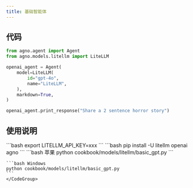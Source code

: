 ```yaml
---
title: 基础智能体
---
```

## 代码

```python cookbook/models/litellm/basic_gpt.py
from agno.agent import Agent
from agno.models.litellm import LiteLLM

openai_agent = Agent(
    model=LiteLLM(
        id="gpt-4o",
        name="LiteLLM",
    ),
    markdown=True,
)

openai_agent.print_response("Share a 2 sentence horror story")
```

## 使用说明

<Steps>
  <Snippet file="create-venv-step.mdx" />

  <Step title="设置您的 API 密钥">
    ```bash
    export LITELLM_API_KEY=xxx
    ```
  </Step>

  <Step title="安装库">
    ```bash
    pip install -U litellm openai agno
    ```
  </Step>

  <Step title="运行智能体">
    <CodeGroup>
    ```bash 苹果
    python cookbook/models/litellm/basic_gpt.py
    ```

    ```bash Windows
    python cookbook/models/litellm/basic_gpt.py
    ```
    </CodeGroup>
  </Step>
</Steps>